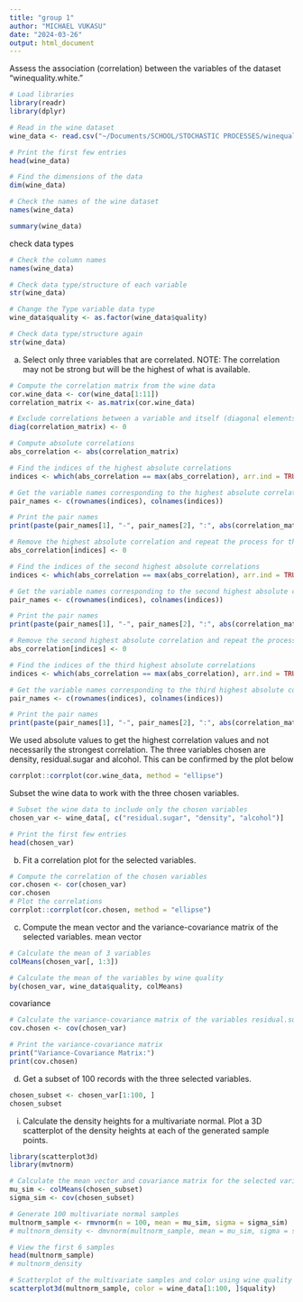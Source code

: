 ```yaml
---
title: "group 1"
author: "MICHAEL VUKASU"
date: "2024-03-26"
output: html_document
---
```



Assess the association (correlation) between the variables of the dataset “winequality.white.”
```r
# Load libraries
library(readr)
library(dplyr)
```

```r
# Read in the wine dataset 
wine_data <- read.csv("~/Documents/SCHOOL/STOCHASTIC PROCESSES/winequality-white.csv", sep=";")

# Print the first few entries
head(wine_data)

# Find the dimensions of the data
dim(wine_data)

# Check the names of the wine dataset 
names(wine_data)

summary(wine_data)

```
check data types
```r
# Check the column names
names(wine_data)

# Check data type/structure of each variable
str(wine_data)

# Change the Type variable data type
wine_data$quality <- as.factor(wine_data$quality)

# Check data type/structure again
str(wine_data)
```


a. Select only three variables that are correlated. NOTE: The correlation may not be
strong but will be the highest of what is available.
```r
# Compute the correlation matrix from the wine data
cor.wine_data <- cor(wine_data[1:11])
correlation_matrix <- as.matrix(cor.wine_data)

# Exclude correlations between a variable and itself (diagonal elements)
diag(correlation_matrix) <- 0

# Compute absolute correlations
abs_correlation <- abs(correlation_matrix)

# Find the indices of the highest absolute correlations
indices <- which(abs_correlation == max(abs_correlation), arr.ind = TRUE)

# Get the variable names corresponding to the highest absolute correlations
pair_names <- c(rownames(indices), colnames(indices))

# Print the pair names
print(paste(pair_names[1], "-", pair_names[2], ":", abs(correlation_matrix[indices]), sep = " "))

# Remove the highest absolute correlation and repeat the process for the next highest
abs_correlation[indices] <- 0

# Find the indices of the second highest absolute correlations
indices <- which(abs_correlation == max(abs_correlation), arr.ind = TRUE)

# Get the variable names corresponding to the second highest absolute correlations
pair_names <- c(rownames(indices), colnames(indices))

# Print the pair names
print(paste(pair_names[1], "-", pair_names[2], ":", abs(correlation_matrix[indices]), sep = " "))

# Remove the second highest absolute correlation and repeat the process for the third highest
abs_correlation[indices] <- 0

# Find the indices of the third highest absolute correlations
indices <- which(abs_correlation == max(abs_correlation), arr.ind = TRUE)

# Get the variable names corresponding to the third highest absolute correlations
pair_names <- c(rownames(indices), colnames(indices))

# Print the pair names
print(paste(pair_names[1], "-", pair_names[2], ":", abs(correlation_matrix[indices]), sep = " "))
```
We used absolute values to get the highest correlation values and not necessarily the strongest correlation. The three variables chosen are density, residual.sugar and alcohol. This can be confirmed by the plot below
```r
corrplot::corrplot(cor.wine_data, method = "ellipse")
```

Subset the wine data to work with the three chosen variables.
```r
# Subset the wine data to include only the chosen variables
chosen_var <- wine_data[, c("residual.sugar", "density", "alcohol")]

# Print the first few entries
head(chosen_var)
```

b. Fit a correlation plot for the selected variables.
```r
# Compute the correlation of the chosen variables
cor.chosen <- cor(chosen_var)
cor.chosen
# Plot the correlations 
corrplot::corrplot(cor.chosen, method = "ellipse")
```

c. Compute the mean vector and the variance-covariance matrix of the selected
variables.
mean vector
```r
# Calculate the mean of 3 variables 
colMeans(chosen_var[, 1:3])

# Calculate the mean of the variables by wine quality
by(chosen_var, wine_data$quality, colMeans)
```

covariance
```r
# Calculate the variance-covariance matrix of the variables residual.sugar, density and alcohol
cov.chosen <- cov(chosen_var)

# Print the variance-covariance matrix
print("Variance-Covariance Matrix:")
print(cov.chosen)
```

d. Get a subset of 100 records with the three selected variables.
```r
chosen_subset <- chosen_var[1:100, ]
chosen_subset
```
i. Calculate the density heights for a multivariate normal. Plot a 3D scatterplot
of the density heights at each of the generated sample points.
```r
library(scatterplot3d) 
library(mvtnorm)

# Calculate the mean vector and covariance matrix for the selected variables
mu_sim <- colMeans(chosen_subset)
sigma_sim <- cov(chosen_subset)

# Generate 100 multivariate normal samples
multnorm_sample <- rmvnorm(n = 100, mean = mu_sim, sigma = sigma_sim)
# multnorm_density <- dmvnorm(multnorm_sample, mean = mu_sim, sigma = sigma_sim)

# View the first 6 samples
head(multnorm_sample)
# multnorm_density

# Scatterplot of the multivariate samples and color using wine quality 
scatterplot3d(multnorm_sample, color = wine_data[1:100, ]$quality) 
```



